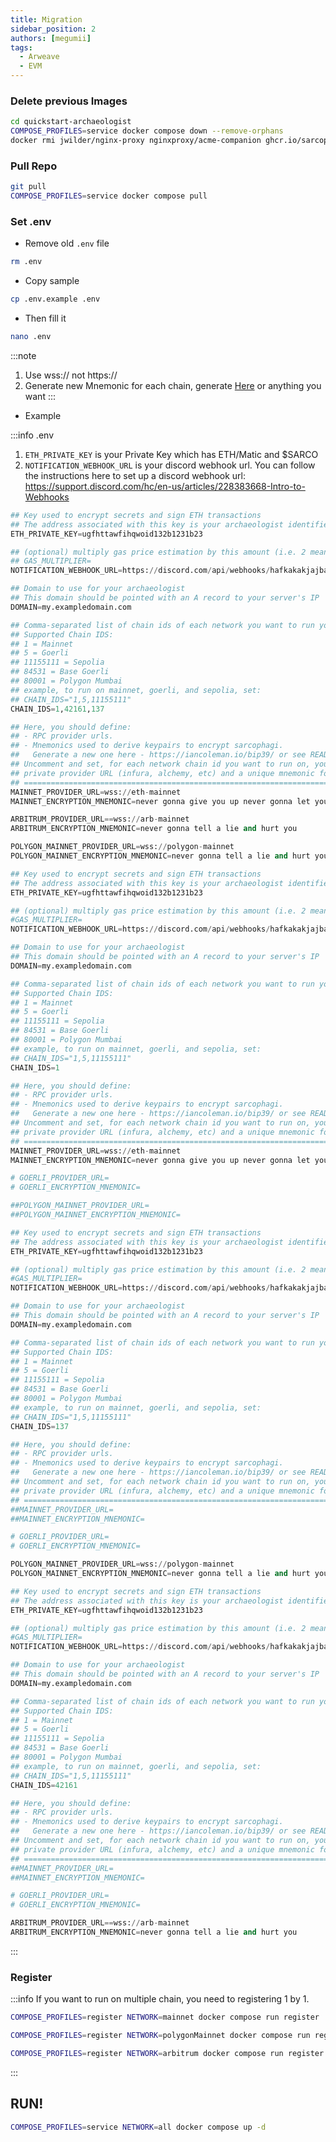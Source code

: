 ```yaml
---
title: Migration
sidebar_position: 2
authors: [megumii]
tags:
  - Arweave
  - EVM
---
```



### Delete previous Images

```bash
cd quickstart-archaeologist
COMPOSE_PROFILES=service docker compose down --remove-orphans
docker rmi jwilder/nginx-proxy nginxproxy/acme-companion ghcr.io/sarcophagus-org/sarcophagus-v2-archaeologist-service
```

### Pull Repo
```bash
git pull
COMPOSE_PROFILES=service docker compose pull
```

### Set .env

- Remove old `.env` file
```bash
rm .env
```

- Copy sample
```bash
cp .env.example .env
```

- Then fill it
```bash
nano .env
```

:::note
1. Use wss:// not https://
2. Generate new Mnemonic for each chain, generate [Here](https://iancoleman.io/bip39/) or anything you want
:::

- Example

:::info .env
1. `ETH_PRIVATE_KEY` is your Private Key which has ETH/Matic and $SARCO
2. `NOTIFICATION_WEBHOOK_URL` is your discord webhook url. You can follow the instructions here to set up a discord webhook url: https://support.discord.com/hc/en-us/articles/228383668-Intro-to-Webhooks

<Tabs>
<TabItem value="All Chain">

```py title=".env"
## Key used to encrypt secrets and sign ETH transactions
## The address associated with this key is your archaeologist identifier
ETH_PRIVATE_KEY=ugfhttawfihqwoid132b1231b23

## (optional) multiply gas price estimation by this amount (i.e. 2 means 2x RPC gas price estimate)
## GAS_MULTIPLIER=
NOTIFICATION_WEBHOOK_URL=https://discord.com/api/webhooks/hafkakakjajbasbkadsbaksdjbakfbakfaf

## Domain to use for your archaeologist
## This domain should be pointed with an A record to your server's IP
DOMAIN=my.exampledomain.com

## Comma-separated list of chain ids of each network you want to run your service on.
## Supported Chain IDS:
## 1 = Mainnet
## 5 = Goerli
## 11155111 = Sepolia
## 84531 = Base Goerli
## 80001 = Polygon Mumbai
## example, to run on mainnet, goerli, and sepolia, set:
## CHAIN_IDS="1,5,11155111"
CHAIN_IDS=1,42161,137

## Here, you should define:
## - RPC provider urls.
## - Mnemonics used to derive keypairs to encrypt sarcophagi.
##   Generate a new one here - https://iancoleman.io/bip39/ or see README to generate one offline.
## Uncomment and set, for each network chain id you want to run on, your own
## private provider URL (infura, alchemy, etc) and a unique mnemonic for that network.
## ================================================================================================
MAINNET_PROVIDER_URL=wss://eth-mainnet
MAINNET_ENCRYPTION_MNEMONIC=never gonna give you up never gonna let you down

ARBITRUM_PROVIDER_URL==wss://arb-mainnet
ARBITRUM_ENCRYPTION_MNEMONIC=never gonna tell a lie and hurt you

POLYGON_MAINNET_PROVIDER_URL=wss://polygon-mainnet
POLYGON_MAINNET_ENCRYPTION_MNEMONIC=never gonna tell a lie and hurt you
```

</TabItem>
<TabItem value="Ethereum Only">

```py title=".env"
## Key used to encrypt secrets and sign ETH transactions
## The address associated with this key is your archaeologist identifier
ETH_PRIVATE_KEY=ugfhttawfihqwoid132b1231b23

## (optional) multiply gas price estimation by this amount (i.e. 2 means 2x RPC gas price estimate)
#GAS_MULTIPLIER=
NOTIFICATION_WEBHOOK_URL=https://discord.com/api/webhooks/hafkakakjajbasbkadsbaksdjbakfbakfaf

## Domain to use for your archaeologist
## This domain should be pointed with an A record to your server's IP
DOMAIN=my.exampledomain.com

## Comma-separated list of chain ids of each network you want to run your service on.
## Supported Chain IDS:
## 1 = Mainnet
## 5 = Goerli
## 11155111 = Sepolia
## 84531 = Base Goerli
## 80001 = Polygon Mumbai
## example, to run on mainnet, goerli, and sepolia, set:
## CHAIN_IDS="1,5,11155111"
CHAIN_IDS=1

## Here, you should define:
## - RPC provider urls.
## - Mnemonics used to derive keypairs to encrypt sarcophagi.
##   Generate a new one here - https://iancoleman.io/bip39/ or see README to generate one offline.
## Uncomment and set, for each network chain id you want to run on, your own
## private provider URL (infura, alchemy, etc) and a unique mnemonic for that network.
## ================================================================================================
MAINNET_PROVIDER_URL=wss://eth-mainnet
MAINNET_ENCRYPTION_MNEMONIC=never gonna give you up never gonna let you down

# GOERLI_PROVIDER_URL=
# GOERLI_ENCRYPTION_MNEMONIC=

##POLYGON_MAINNET_PROVIDER_URL=
##POLYGON_MAINNET_ENCRYPTION_MNEMONIC=
```
</TabItem>
<TabItem value="Polygon Only">

```py title=".env"
## Key used to encrypt secrets and sign ETH transactions
## The address associated with this key is your archaeologist identifier
ETH_PRIVATE_KEY=ugfhttawfihqwoid132b1231b23

## (optional) multiply gas price estimation by this amount (i.e. 2 means 2x RPC gas price estimate)
#GAS_MULTIPLIER=
NOTIFICATION_WEBHOOK_URL=https://discord.com/api/webhooks/hafkakakjajbasbkadsbaksdjbakfbakfaf

## Domain to use for your archaeologist
## This domain should be pointed with an A record to your server's IP
DOMAIN=my.exampledomain.com

## Comma-separated list of chain ids of each network you want to run your service on.
## Supported Chain IDS:
## 1 = Mainnet
## 5 = Goerli
## 11155111 = Sepolia
## 84531 = Base Goerli
## 80001 = Polygon Mumbai
## example, to run on mainnet, goerli, and sepolia, set:
## CHAIN_IDS="1,5,11155111"
CHAIN_IDS=137

## Here, you should define:
## - RPC provider urls.
## - Mnemonics used to derive keypairs to encrypt sarcophagi.
##   Generate a new one here - https://iancoleman.io/bip39/ or see README to generate one offline.
## Uncomment and set, for each network chain id you want to run on, your own
## private provider URL (infura, alchemy, etc) and a unique mnemonic for that network.
## ================================================================================================
##MAINNET_PROVIDER_URL=
##MAINNET_ENCRYPTION_MNEMONIC=

# GOERLI_PROVIDER_URL=
# GOERLI_ENCRYPTION_MNEMONIC=

POLYGON_MAINNET_PROVIDER_URL=wss://polygon-mainnet
POLYGON_MAINNET_ENCRYPTION_MNEMONIC=never gonna tell a lie and hurt you
```
</TabItem>
<TabItem value="Arbitrum Only">

```py title=".env"
## Key used to encrypt secrets and sign ETH transactions
## The address associated with this key is your archaeologist identifier
ETH_PRIVATE_KEY=ugfhttawfihqwoid132b1231b23

## (optional) multiply gas price estimation by this amount (i.e. 2 means 2x RPC gas price estimate)
#GAS_MULTIPLIER=
NOTIFICATION_WEBHOOK_URL=https://discord.com/api/webhooks/hafkakakjajbasbkadsbaksdjbakfbakfaf

## Domain to use for your archaeologist
## This domain should be pointed with an A record to your server's IP
DOMAIN=my.exampledomain.com

## Comma-separated list of chain ids of each network you want to run your service on.
## Supported Chain IDS:
## 1 = Mainnet
## 5 = Goerli
## 11155111 = Sepolia
## 84531 = Base Goerli
## 80001 = Polygon Mumbai
## example, to run on mainnet, goerli, and sepolia, set:
## CHAIN_IDS="1,5,11155111"
CHAIN_IDS=42161

## Here, you should define:
## - RPC provider urls.
## - Mnemonics used to derive keypairs to encrypt sarcophagi.
##   Generate a new one here - https://iancoleman.io/bip39/ or see README to generate one offline.
## Uncomment and set, for each network chain id you want to run on, your own
## private provider URL (infura, alchemy, etc) and a unique mnemonic for that network.
## ================================================================================================
##MAINNET_PROVIDER_URL=
##MAINNET_ENCRYPTION_MNEMONIC=

# GOERLI_PROVIDER_URL=
# GOERLI_ENCRYPTION_MNEMONIC=

ARBITRUM_PROVIDER_URL==wss://arb-mainnet
ARBITRUM_ENCRYPTION_MNEMONIC=never gonna tell a lie and hurt you
```
</TabItem>
</Tabs>

:::

### Register

:::info
If you want to run on multiple chain, you need to registering 1 by 1.


<Tabs>
<TabItem value="Ethereum">


```bash
COMPOSE_PROFILES=register NETWORK=mainnet docker compose run register
```

</TabItem>
<TabItem value="Polygon">

```bash
COMPOSE_PROFILES=register NETWORK=polygonMainnet docker compose run register
```

</TabItem>
<TabItem value="Arbitrum">

```bash
COMPOSE_PROFILES=register NETWORK=arbitrum docker compose run register
```

</TabItem>
</Tabs>
:::

## RUN!
```bash
COMPOSE_PROFILES=service NETWORK=all docker compose up -d
```

